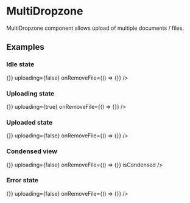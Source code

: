 

<Meta title="JSX/MultiDropzone" component={MultiDropzone} />

# MultiDropzone

MultiDropzone component allows upload of multiple documents / files.

## Examples

### Idle state

<Preview>
  <MultiDropzone
    uploadedFiles={[]}
    onFileSelect={() => {}}
    uploading={false}
    onRemoveFile={() => {}}
  />
</Preview>

### Uploading state

<Preview>
  <MultiDropzone
    uploadedFiles={[
      {
        id: '123',
        type: 'pdf',
        progress: '72',
        name: 'test_file_name.pdf',
        token: 'abc',
        previewUrl: 'http://getpopsure.com/test_file_name.pdf',
      },
      {
        id: '456',
        type: 'pdf',
        progress: '100',
        name: 'test_file_name2.pdf',
        token: 'def',
        previewUrl: 'http://getpopsure.com/test_file_name2.pdf',
      },
    ]}
    onFileSelect={() => {}}
    uploading={true}
    onRemoveFile={() => {}}
  />
</Preview>

### Uploaded state

<Preview>
  <MultiDropzone
    uploadedFiles={[
      {
        id: '123',
        type: 'pdf',
        progress: '100',
        name: 'test_file_name.pdf',
        token: 'abc',
        previewUrl: 'http://getpopsure.com/test_file_name.pdf',
      },
    ]}
    onFileSelect={() => {}}
    uploading={false}
    onRemoveFile={() => {}}
  />
</Preview>

### Condensed view

<Preview>
  <MultiDropzone
    uploadedFiles={[
      {
        id: '123',
        type: 'pdf',
        progress: '100',
        name: 'test_file_name.pdf',
        token: 'abc',
        previewUrl: 'http://getpopsure.com/test_file_name.pdf',
      },
    ]}
    onFileSelect={() => {}}
    uploading={false}
    onRemoveFile={() => {}}
    isCondensed
  />
</Preview>

### Error state

<Preview>
  <MultiDropzone
    uploadedFiles={[
      {
        id: '123',
        type: 'pdf',
        progress: '0',
        name: 'test_file_name.pdf',
        token: 'abc',
        previewUrl: 'http://getpopsure.com/test_file_name.pdf',
        error: 'File is too big!',
      },
    ]}
    onFileSelect={() => {}}
    uploading={false}
    onRemoveFile={() => {}}
  />
</Preview>
